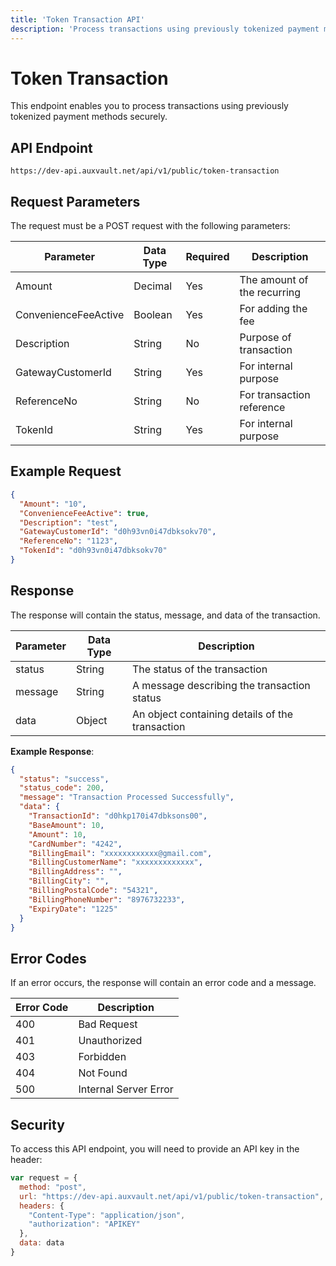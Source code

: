 ```yaml
---
title: 'Token Transaction API'
description: 'Process transactions using previously tokenized payment methods'
---
```


# Token Transaction

This endpoint enables you to process transactions using previously tokenized payment methods securely.

## API Endpoint
`https://dev-api.auxvault.net/api/v1/public/token-transaction`

## Request Parameters
The request must be a POST request with the following parameters:

| Parameter            | Data Type | Required | Description                    |
|---------------------|-----------|----------|--------------------------------|
| Amount              | Decimal   | Yes      | The amount of the recurring    |
| ConvenienceFeeActive| Boolean   | Yes      | For adding the fee             |
| Description         | String    | No       | Purpose of transaction         |
| GatewayCustomerId   | String    | Yes      | For internal purpose           |
| ReferenceNo         | String    | No       | For transaction reference      |
| TokenId             | String    | Yes      | For internal purpose           |

## Example Request
```json
{
  "Amount": "10",
  "ConvenienceFeeActive": true,
  "Description": "test",
  "GatewayCustomerId": "d0h93vn0i47dbksokv70",
  "ReferenceNo": "1123",
  "TokenId": "d0h93vn0i47dbksokv70"
}
```

## Response
The response will contain the status, message, and data of the transaction.

| Parameter | Data Type | Description                              |
|-----------|-----------|------------------------------------------|
| status    | String    | The status of the transaction            |
| message   | String    | A message describing the transaction status |
| data      | Object    | An object containing details of the transaction |

**Example Response**:
```json
{
  "status": "success",
  "status_code": 200,
  "message": "Transaction Processed Successfully",
  "data": {
    "TransactionId": "d0hkp170i47dbksons00",
    "BaseAmount": 10,
    "Amount": 10,
    "CardNumber": "4242",
    "BillingEmail": "xxxxxxxxxxxx@gmail.com",
    "BillingCustomerName": "xxxxxxxxxxxxx",
    "BillingAddress": "",
    "BillingCity": "",
    "BillingPostalCode": "54321",
    "BillingPhoneNumber": "8976732233",
    "ExpiryDate": "1225"
  }
}
```

## Error Codes
If an error occurs, the response will contain an error code and a message.

| Error Code | Description               |
|------------|---------------------------|
| 400        | Bad Request               |
| 401        | Unauthorized              |
| 403        | Forbidden                 |
| 404        | Not Found                 |
| 500        | Internal Server Error     |

## Security
To access this API endpoint, you will need to provide an API key in the header:

```javascript
var request = { 
  method: "post", 
  url: "https://dev-api.auxvault.net/api/v1/public/token-transaction", 
  headers: { 
    "Content-Type": "application/json", 
    "authorization": "APIKEY"
  }, 
  data: data
}
```
